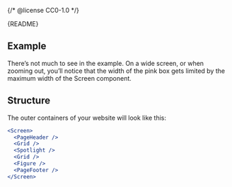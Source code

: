 {/* @license CC0-1.0 */}


<Meta of={ScreenStories} />

<Markdown>{README}</Markdown>

## Example

There’s not much to see in the example.
On a wide screen, or when zooming out, you’ll notice that the width of the pink box gets limited by the maximum width of the Screen component.

<Primary />

<Controls />

## Structure

The outer containers of your website will look like this:

```jsx
<Screen>
  <PageHeader />
  <Grid />
  <Spotlight />
  <Grid />
  <Figure />
  <PageFooter />
</Screen>
```
